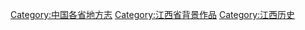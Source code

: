 [[Category:中国各省地方志|Category:中国各省地方志]]
[[Category:江西省背景作品|Category:江西省背景作品]]
[[Category:江西历史|Category:江西历史]]